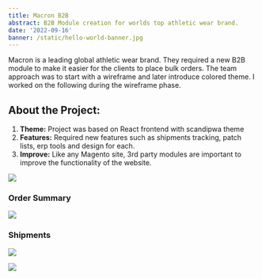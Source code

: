 ```yaml
---
title: Macron B2B
abstract: B2B Module creation for worlds top athletic wear brand.
date: '2022-09-16'
banner: /static/hello-world-banner.jpg
---
```


Macron is a leading global athletic wear brand. They required a new B2B module to make it easier for the clients to place bulk orders. The team approach was to start with a wireframe and later introduce colored theme. I worked on the following during the wireframe phase.

## About the Project:

1. **Theme:** Project was based on React frontend with scandipwa theme
1. **Features:** Required new features such as shipments tracking, patch lists, erp tools and design for each.
1. **Improve:** Like any Magento site, 3rd party modules are important to improve the functionality of the website.

![](/static/m-b2b-pdp.png)

### Order Summary

![](/static/m-b2b-invoice.png)

### Shipments

![](/static/m-b2b-shipments.png)

![](/static/m-b2b-shipment-row.png)
